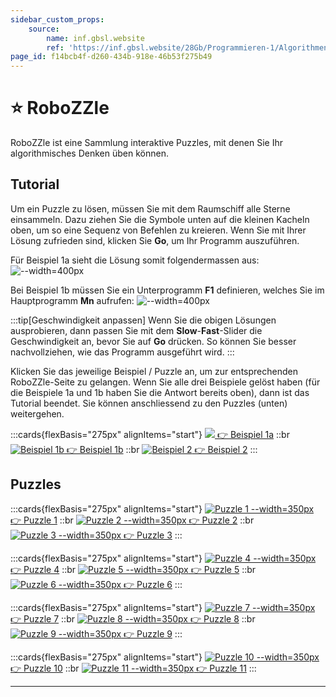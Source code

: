 ```yaml
---
sidebar_custom_props:
    source:
        name: inf.gbsl.website
        ref: 'https://inf.gbsl.website/28Gb/Programmieren-1/Algorithmen/Robozzle/'
page_id: f14bcb4f-d260-434b-918e-46b53f275b49
---
```


# ⭐️ RoboZZle

RoboZZle ist eine Sammlung interaktive Puzzles, mit denen Sie Ihr algorithmisches Denken üben können.

## Tutorial

Um ein Puzzle zu lösen, müssen Sie mit dem Raumschiff alle Sterne einsammeln. Dazu ziehen Sie die Symbole unten auf die kleinen Kacheln oben, um so eine Sequenz von Befehlen zu kreieren. Wenn Sie mit Ihrer Lösung zufrieden sind, klicken Sie **Go**, um Ihr Programm auszuführen.

Für Beispiel 1a sieht die Lösung somit folgendermassen aus: ![--width=400px](img/tutorial1.png)

Bei Beispiel 1b müssen Sie ein Unterprogramm **F1** definieren, welches Sie im Hauptprogramm **Mn** aufrufen: ![--width=400px](img/tutorial2.png)

:::tip[Geschwindigkeit anpassen] Wenn Sie die obigen Lösungen ausprobieren, dann passen Sie mit dem **Slow**-**Fast**-Slider die Geschwindigkeit an, bevor Sie auf **Go** drücken. So können Sie besser nachvollziehen, wie das Programm ausgeführt wird. :::

Klicken Sie das jeweilige Beispiel / Puzzle an, um zur entsprechenden RoboZZle-Seite zu gelangen. Wenn Sie alle drei Beispiele gelöst haben (für die Beispiele 1a und 1b haben Sie die Antwort bereits oben), dann ist das Tutorial beendet. Sie können anschliessend zu den Puzzles (unten) weitergehen.

:::cards{flexBasis="275px" alignItems="start"} [![](img/01-example1.png) 👉 Beispiel 1a](https://alexanderson1993.github.io/robozzle-react/?level=-1) ::br [![Beispiel 1b](img/01-example1.png) 👉 Beispiel 1b](https://alexanderson1993.github.io/robozzle-react/?level=-2) ::br [![Beispiel 2](img/02-example2.png) 👉 Beispiel 2](https://alexanderson1993.github.io/robozzle-react/?level=-4) :::

## Puzzles

:::cards{flexBasis="275px" alignItems="start"} [![Puzzle 1 --width=350px](./img/robozzle-14288.png) 👉 Puzzle 1](https://alexanderson1993.github.io/robozzle-react/?level=14288) ::br [![Puzzle 2 --width=350px](./img/robozzle-14737.png) 👉 Puzzle 2](https://alexanderson1993.github.io/robozzle-react/?level=14737) ::br [![Puzzle 3 --width=350px](./img/robozzle-14261.png) 👉 Puzzle 3](https://alexanderson1993.github.io/robozzle-react/?level=14261) :::

:::cards{flexBasis="275px" alignItems="start"} [![Puzzle 4 --width=350px](./img/robozzle-3.png) 👉 Puzzle 4](https://alexanderson1993.github.io/robozzle-react/?level=-3) ::br [![Puzzle 5 --width=350px](./img/robozzle-105.png) 👉 Puzzle 5](https://alexanderson1993.github.io/robozzle-react/?level=105) ::br [![Puzzle 6 --width=350px](./img/robozzle-140.png) 👉 Puzzle 6](https://alexanderson1993.github.io/robozzle-react/?level=140) :::

:::cards{flexBasis="275px" alignItems="start"} [![Puzzle 7 --width=350px](./img/robozzle-27.png) 👉 Puzzle 7](https://alexanderson1993.github.io/robozzle-react/?level=27) ::br [![Puzzle 8 --width=350px](./img/robozzle-15093.png) 👉 Puzzle 8](https://alexanderson1993.github.io/robozzle-react/?level=15093) ::br [![Puzzle 9 --width=350px](./img/robozzle-12986.png) 👉 Puzzle 9](https://alexanderson1993.github.io/robozzle-react/?level=12986) :::

:::cards{flexBasis="275px" alignItems="start"} [![Puzzle 10 --width=350px](./img/robozzle-16166.png) 👉 Puzzle 10](https://alexanderson1993.github.io/robozzle-react/?level=16166) ::br [![Puzzle 11 --width=350px](./img/robozzle-87.png) 👉 Puzzle 11](https://alexanderson1993.github.io/robozzle-react/?level=87) :::

---
